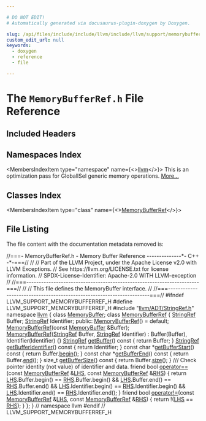 ```yaml
---

# DO NOT EDIT!
# Automatically generated via docusaurus-plugin-doxygen by Doxygen.

slug: /api/files/include/include/llvm/include/llvm/support/memorybufferref-h
custom_edit_url: null
keywords:
  - doxygen
  - reference
  - file

---
```





# The `MemoryBufferRef.h` File Reference

<DoxygenPage pluginConfig={pluginConfig}>



## Included Headers

<IncludesList>
<IncludesListItem
  filePath="llvm/ADT/StringRef.h"
  permalink="/docs/api/files/include/include/llvm/include/llvm/adt/stringref-h"
  isLocal="true" />
</IncludesList>

## Namespaces Index

<MembersIndex>

<MembersIndexItem
  type="namespace"
  name={<><a href="/docs/api/namespaces/llvm">llvm</a></>}>
This is an optimization pass for GlobalISel generic memory operations. <a href="/docs/api/namespaces/llvm/#details">More...</a>
</MembersIndexItem>

</MembersIndex>

## Classes Index

<MembersIndex>

<MembersIndexItem
  type="class"
  name={<><a href="/docs/api/classes/llvm/memorybufferref">MemoryBufferRef</a></>}>
</MembersIndexItem>

</MembersIndex>


## File Listing

The file content with the documentation metadata removed is:

<ProgramListing>

<Link id="l00001" /><CodeLine lineNumber="1"><Highlight kind="comment">//===- MemoryBufferRef.h - Memory Buffer Reference --------------&#42;- C++ -&#42;-===//</Highlight><Highlight kind="normal"></Highlight></CodeLine>
<Link id="l00002" /><CodeLine lineNumber="2"><Highlight kind="normal"></Highlight><Highlight kind="comment">//</Highlight><Highlight kind="normal"></Highlight></CodeLine>
<Link id="l00003" /><CodeLine lineNumber="3"><Highlight kind="normal"></Highlight><Highlight kind="comment">// Part of the LLVM Project, under the Apache License v2.0 with LLVM Exceptions.</Highlight><Highlight kind="normal"></Highlight></CodeLine>
<Link id="l00004" /><CodeLine lineNumber="4"><Highlight kind="normal"></Highlight><Highlight kind="comment">// See https://llvm.org/LICENSE.txt for license information.</Highlight><Highlight kind="normal"></Highlight></CodeLine>
<Link id="l00005" /><CodeLine lineNumber="5"><Highlight kind="normal"></Highlight><Highlight kind="comment">// SPDX-License-Identifier: Apache-2.0 WITH LLVM-exception</Highlight><Highlight kind="normal"></Highlight></CodeLine>
<Link id="l00006" /><CodeLine lineNumber="6"><Highlight kind="normal"></Highlight><Highlight kind="comment">//</Highlight><Highlight kind="normal"></Highlight></CodeLine>
<Link id="l00007" /><CodeLine lineNumber="7"><Highlight kind="normal"></Highlight><Highlight kind="comment">//===----------------------------------------------------------------------===//</Highlight><Highlight kind="normal"></Highlight></CodeLine>
<Link id="l00008" /><CodeLine lineNumber="8"><Highlight kind="normal"></Highlight><Highlight kind="comment">//</Highlight><Highlight kind="normal"></Highlight></CodeLine>
<Link id="l00009" /><CodeLine lineNumber="9"><Highlight kind="normal"></Highlight><Highlight kind="comment">//  This file defines the MemoryBuffer interface.</Highlight><Highlight kind="normal"></Highlight></CodeLine>
<Link id="l00010" /><CodeLine lineNumber="10"><Highlight kind="normal"></Highlight><Highlight kind="comment">//</Highlight><Highlight kind="normal"></Highlight></CodeLine>
<Link id="l00011" /><CodeLine lineNumber="11"><Highlight kind="normal"></Highlight><Highlight kind="comment">//===----------------------------------------------------------------------===//</Highlight><Highlight kind="normal"></Highlight></CodeLine>
<Link id="l00012" /><CodeLine lineNumber="12"><Highlight kind="normal"></Highlight></CodeLine>
<Link id="l00013" /><CodeLine lineNumber="13"><Highlight kind="normal"></Highlight><Highlight kind="preprocessor">#ifndef LLVM&#95;SUPPORT&#95;MEMORYBUFFERREF&#95;H</Highlight><Highlight kind="normal"></Highlight></CodeLine>
<Link id="l00014" /><CodeLine lineNumber="14"><Highlight kind="normal"></Highlight><Highlight kind="preprocessor">#define LLVM&#95;SUPPORT&#95;MEMORYBUFFERREF&#95;H</Highlight><Highlight kind="normal"></Highlight></CodeLine>
<Link id="l00015" /><CodeLine lineNumber="15"><Highlight kind="normal"></Highlight></CodeLine>
<Link id="l00016" /><CodeLine lineNumber="16"><Highlight kind="normal"></Highlight><Highlight kind="preprocessor">#include &quot;<a href="/docs/api/files/include/include/llvm/include/llvm/adt/stringref-h">llvm/ADT/StringRef.h</a>&quot;</Highlight><Highlight kind="normal"></Highlight></CodeLine>
<Link id="l00017" /><CodeLine lineNumber="17"><Highlight kind="normal"></Highlight></CodeLine>
<Link id="l00018" /><CodeLine lineNumber="18"><Highlight kind="normal"></Highlight><Highlight kind="keyword">namespace </Highlight><Highlight kind="normal"><a href="/docs/api/namespaces/llvm">llvm</a> &#123;</Highlight></CodeLine>
<Link id="l00019" /><CodeLine lineNumber="19"><Highlight kind="normal"></Highlight></CodeLine>
<Link id="l00020" /><CodeLine lineNumber="20"><Highlight kind="normal"></Highlight><Highlight kind="keyword">class </Highlight><Highlight kind="normal"><a href="/docs/api/classes/llvm/memorybuffer">MemoryBuffer</a>;</Highlight></CodeLine>
<Link id="l00021" /><CodeLine lineNumber="21"><Highlight kind="normal"></Highlight></CodeLine>
<Link id="l00022" /><CodeLine lineNumber="22" lineLink="/docs/api/classes/llvm/memorybufferref"><Highlight kind="normal"></Highlight><Highlight kind="keyword">class </Highlight><Highlight kind="normal"><a href="/docs/api/classes/llvm/memorybufferref/#af9bc03b20125da6237c8514242ce3261">MemoryBufferRef</a> &#123;</Highlight></CodeLine>
<Link id="l00023" /><CodeLine lineNumber="23"><Highlight kind="normal">  <a href="/docs/api/classes/llvm/stringref">StringRef</a> Buffer;</Highlight></CodeLine>
<Link id="l00024" /><CodeLine lineNumber="24"><Highlight kind="normal">  <a href="/docs/api/classes/llvm/stringref">StringRef</a> Identifier;</Highlight></CodeLine>
<Link id="l00025" /><CodeLine lineNumber="25"><Highlight kind="normal"></Highlight></CodeLine>
<Link id="l00026" /><CodeLine lineNumber="26"><Highlight kind="normal"></Highlight><Highlight kind="keyword">public</Highlight><Highlight kind="normal">:</Highlight></CodeLine>
<Link id="l00027" /><CodeLine lineNumber="27" lineLink="/docs/api/classes/llvm/memorybufferref/#af9bc03b20125da6237c8514242ce3261"><Highlight kind="normal">  <a href="/docs/api/classes/llvm/memorybufferref/#af9bc03b20125da6237c8514242ce3261">MemoryBufferRef</a>() = </Highlight><Highlight kind="keywordflow">default</Highlight><Highlight kind="normal">;</Highlight></CodeLine>
<Link id="l00028" /><CodeLine lineNumber="28"><Highlight kind="normal">  <a href="/docs/api/classes/llvm/memorybufferref/#af9bc03b20125da6237c8514242ce3261">MemoryBufferRef</a>(</Highlight><Highlight kind="keyword">const</Highlight><Highlight kind="normal"> <a href="/docs/api/classes/llvm/memorybuffer">MemoryBuffer</a> &amp;Buffer);</Highlight></CodeLine>
<Link id="l00029" /><CodeLine lineNumber="29" lineLink="/docs/api/classes/llvm/memorybufferref/#a0c137dbcd9366938704b191e230cb732"><Highlight kind="normal">  <a href="/docs/api/classes/llvm/memorybufferref/#a0c137dbcd9366938704b191e230cb732">MemoryBufferRef</a>(<a href="/docs/api/classes/llvm/stringref">StringRef</a> Buffer, <a href="/docs/api/classes/llvm/stringref">StringRef</a> Identifier)</Highlight></CodeLine>
<Link id="l00030" /><CodeLine lineNumber="30"><Highlight kind="normal">      : Buffer(Buffer), Identifier(Identifier) &#123;&#125;</Highlight></CodeLine>
<Link id="l00031" /><CodeLine lineNumber="31"><Highlight kind="normal"></Highlight></CodeLine>
<Link id="l00032" /><CodeLine lineNumber="32" lineLink="/docs/api/classes/llvm/memorybufferref/#a7301c8fd89ad0f595f4ce4609c872704"><Highlight kind="normal">  <a href="/docs/api/classes/llvm/stringref">StringRef</a> <a href="/docs/api/classes/llvm/memorybufferref/#a7301c8fd89ad0f595f4ce4609c872704">getBuffer</a>()</Highlight><Highlight kind="keyword"> const </Highlight><Highlight kind="normal">&#123; </Highlight><Highlight kind="keywordflow">return</Highlight><Highlight kind="normal"> Buffer; &#125;</Highlight></CodeLine>
<Link id="l00033" /><CodeLine lineNumber="33" lineLink="/docs/api/classes/llvm/memorybufferref/#a3201ce149cba3920fc965378ceddbcb8"><Highlight kind="normal">  <a href="/docs/api/classes/llvm/stringref">StringRef</a> <a href="/docs/api/classes/llvm/memorybufferref/#a3201ce149cba3920fc965378ceddbcb8">getBufferIdentifier</a>()</Highlight><Highlight kind="keyword"> const </Highlight><Highlight kind="normal">&#123; </Highlight><Highlight kind="keywordflow">return</Highlight><Highlight kind="normal"> Identifier; &#125;</Highlight></CodeLine>
<Link id="l00034" /><CodeLine lineNumber="34"><Highlight kind="normal"></Highlight></CodeLine>
<Link id="l00035" /><CodeLine lineNumber="35" lineLink="/docs/api/classes/llvm/memorybufferref/#a62b2843b74e5f05930ebf5c63766a668"><Highlight kind="normal">  </Highlight><Highlight kind="keyword">const</Highlight><Highlight kind="normal"> </Highlight><Highlight kind="keywordtype">char</Highlight><Highlight kind="normal"> &#42;<a href="/docs/api/classes/llvm/memorybufferref/#a62b2843b74e5f05930ebf5c63766a668">getBufferStart</a>()</Highlight><Highlight kind="keyword"> const </Highlight><Highlight kind="normal">&#123; </Highlight><Highlight kind="keywordflow">return</Highlight><Highlight kind="normal"> Buffer.<a href="/docs/api/classes/llvm/stringref/#a46f643f1eb1939362c7dd79361bcbd0e">begin</a>(); &#125;</Highlight></CodeLine>
<Link id="l00036" /><CodeLine lineNumber="36" lineLink="/docs/api/classes/llvm/memorybufferref/#a8780f1948b2e4a8880790dc3923ab92c"><Highlight kind="normal">  </Highlight><Highlight kind="keyword">const</Highlight><Highlight kind="normal"> </Highlight><Highlight kind="keywordtype">char</Highlight><Highlight kind="normal"> &#42;<a href="/docs/api/classes/llvm/memorybufferref/#a8780f1948b2e4a8880790dc3923ab92c">getBufferEnd</a>()</Highlight><Highlight kind="keyword"> const </Highlight><Highlight kind="normal">&#123; </Highlight><Highlight kind="keywordflow">return</Highlight><Highlight kind="normal"> Buffer.<a href="/docs/api/classes/llvm/stringref/#a996c7ca3dd6843ba5d55a7c217770270">end</a>(); &#125;</Highlight></CodeLine>
<Link id="l00037" /><CodeLine lineNumber="37" lineLink="/docs/api/classes/llvm/memorybufferref/#a2036a4973d159e49dcc471488205656f"><Highlight kind="normal">  </Highlight><Highlight kind="keywordtype">size&#95;t</Highlight><Highlight kind="normal"> <a href="/docs/api/classes/llvm/memorybufferref/#a2036a4973d159e49dcc471488205656f">getBufferSize</a>()</Highlight><Highlight kind="keyword"> const </Highlight><Highlight kind="normal">&#123; </Highlight><Highlight kind="keywordflow">return</Highlight><Highlight kind="normal"> Buffer.<a href="/docs/api/classes/llvm/stringref/#a5db9240c74644c67759dd0f901fc3c7d">size</a>(); &#125;</Highlight></CodeLine>
<Link id="l00038" /><CodeLine lineNumber="38"><Highlight kind="normal"></Highlight><Highlight kind="comment"></Highlight></CodeLine>
<Link id="l00039" /><CodeLine lineNumber="39"><Highlight kind="comment">  /// Check pointer identity (not value) of identifier and data.</Highlight><Highlight kind="normal"></Highlight></CodeLine>
<Link id="l00040" /><CodeLine lineNumber="40" lineLink="/docs/api/classes/llvm/memorybufferref/#a755e1624bf05e8ed0a85fd55048ed1f3"><Highlight kind="normal">  </Highlight><Highlight kind="keyword">friend</Highlight><Highlight kind="normal"> </Highlight><Highlight kind="keywordtype">bool</Highlight><Highlight kind="normal"> <a href="/docs/api/classes/llvm/memorybufferref/#a755e1624bf05e8ed0a85fd55048ed1f3">operator==</a>(</Highlight><Highlight kind="keyword">const</Highlight><Highlight kind="normal"> <a href="/docs/api/classes/llvm/memorybufferref/#af9bc03b20125da6237c8514242ce3261">MemoryBufferRef</a> &amp;<a href="/docs/api/files/lib/lib/target/lib/target/x86/x86partialreduction-cpp/#a9e1483f7215664a2315c53c3558d9a8d">LHS</a>,</Highlight></CodeLine>
<Link id="l00041" /><CodeLine lineNumber="41"><Highlight kind="normal">                         </Highlight><Highlight kind="keyword">const</Highlight><Highlight kind="normal"> <a href="/docs/api/classes/llvm/memorybufferref/#af9bc03b20125da6237c8514242ce3261">MemoryBufferRef</a> &amp;<a href="/docs/api/files/lib/lib/target/lib/target/x86/x86partialreduction-cpp/#a87b8bfbbe9d8f7146d7f20a5fb42efd0">RHS</a>) &#123;</Highlight></CodeLine>
<Link id="l00042" /><CodeLine lineNumber="42"><Highlight kind="normal">    </Highlight><Highlight kind="keywordflow">return</Highlight><Highlight kind="normal"> <a href="/docs/api/files/lib/lib/target/lib/target/x86/x86partialreduction-cpp/#a9e1483f7215664a2315c53c3558d9a8d">LHS</a>.Buffer.begin() == <a href="/docs/api/files/lib/lib/target/lib/target/x86/x86partialreduction-cpp/#a87b8bfbbe9d8f7146d7f20a5fb42efd0">RHS</a>.Buffer.begin() &amp;&amp;</Highlight></CodeLine>
<Link id="l00043" /><CodeLine lineNumber="43"><Highlight kind="normal">           <a href="/docs/api/files/lib/lib/target/lib/target/x86/x86partialreduction-cpp/#a9e1483f7215664a2315c53c3558d9a8d">LHS</a>.Buffer.end() == <a href="/docs/api/files/lib/lib/target/lib/target/x86/x86partialreduction-cpp/#a87b8bfbbe9d8f7146d7f20a5fb42efd0">RHS</a>.Buffer.end() &amp;&amp;</Highlight></CodeLine>
<Link id="l00044" /><CodeLine lineNumber="44"><Highlight kind="normal">           <a href="/docs/api/files/lib/lib/target/lib/target/x86/x86partialreduction-cpp/#a9e1483f7215664a2315c53c3558d9a8d">LHS</a>.Identifier.begin() == <a href="/docs/api/files/lib/lib/target/lib/target/x86/x86partialreduction-cpp/#a87b8bfbbe9d8f7146d7f20a5fb42efd0">RHS</a>.Identifier.begin() &amp;&amp;</Highlight></CodeLine>
<Link id="l00045" /><CodeLine lineNumber="45"><Highlight kind="normal">           <a href="/docs/api/files/lib/lib/target/lib/target/x86/x86partialreduction-cpp/#a9e1483f7215664a2315c53c3558d9a8d">LHS</a>.Identifier.end() == <a href="/docs/api/files/lib/lib/target/lib/target/x86/x86partialreduction-cpp/#a87b8bfbbe9d8f7146d7f20a5fb42efd0">RHS</a>.Identifier.end();</Highlight></CodeLine>
<Link id="l00046" /><CodeLine lineNumber="46"><Highlight kind="normal">  &#125;</Highlight></CodeLine>
<Link id="l00047" /><CodeLine lineNumber="47"><Highlight kind="normal"></Highlight></CodeLine>
<Link id="l00048" /><CodeLine lineNumber="48" lineLink="/docs/api/classes/llvm/memorybufferref/#a7f1dea7a9115e1b664ed90af09fab694"><Highlight kind="normal">  </Highlight><Highlight kind="keyword">friend</Highlight><Highlight kind="normal"> </Highlight><Highlight kind="keywordtype">bool</Highlight><Highlight kind="normal"> <a href="/docs/api/classes/llvm/memorybufferref/#a7f1dea7a9115e1b664ed90af09fab694">operator!=</a>(</Highlight><Highlight kind="keyword">const</Highlight><Highlight kind="normal"> <a href="/docs/api/classes/llvm/memorybufferref/#af9bc03b20125da6237c8514242ce3261">MemoryBufferRef</a> &amp;<a href="/docs/api/files/lib/lib/target/lib/target/x86/x86partialreduction-cpp/#a9e1483f7215664a2315c53c3558d9a8d">LHS</a>,</Highlight></CodeLine>
<Link id="l00049" /><CodeLine lineNumber="49"><Highlight kind="normal">                         </Highlight><Highlight kind="keyword">const</Highlight><Highlight kind="normal"> <a href="/docs/api/classes/llvm/memorybufferref/#af9bc03b20125da6237c8514242ce3261">MemoryBufferRef</a> &amp;<a href="/docs/api/files/lib/lib/target/lib/target/x86/x86partialreduction-cpp/#a87b8bfbbe9d8f7146d7f20a5fb42efd0">RHS</a>) &#123;</Highlight></CodeLine>
<Link id="l00050" /><CodeLine lineNumber="50"><Highlight kind="normal">    </Highlight><Highlight kind="keywordflow">return</Highlight><Highlight kind="normal"> !(<a href="/docs/api/files/lib/lib/target/lib/target/x86/x86partialreduction-cpp/#a9e1483f7215664a2315c53c3558d9a8d">LHS</a> == <a href="/docs/api/files/lib/lib/target/lib/target/x86/x86partialreduction-cpp/#a87b8bfbbe9d8f7146d7f20a5fb42efd0">RHS</a>);</Highlight></CodeLine>
<Link id="l00051" /><CodeLine lineNumber="51"><Highlight kind="normal">  &#125;</Highlight></CodeLine>
<Link id="l00052" /><CodeLine lineNumber="52"><Highlight kind="normal">&#125;;</Highlight></CodeLine>
<Link id="l00053" /><CodeLine lineNumber="53"><Highlight kind="normal"></Highlight></CodeLine>
<Link id="l00054" /><CodeLine lineNumber="54"><Highlight kind="normal">&#125; </Highlight><Highlight kind="comment">// namespace llvm</Highlight><Highlight kind="normal"></Highlight></CodeLine>
<Link id="l00055" /><CodeLine lineNumber="55"><Highlight kind="normal"></Highlight></CodeLine>
<Link id="l00056" /><CodeLine lineNumber="56"><Highlight kind="normal"></Highlight><Highlight kind="preprocessor">#endif </Highlight><Highlight kind="comment">// LLVM&#95;SUPPORT&#95;MEMORYBUFFERREF&#95;H</Highlight><Highlight kind="normal"></Highlight></CodeLine>

</ProgramListing>


</DoxygenPage>
